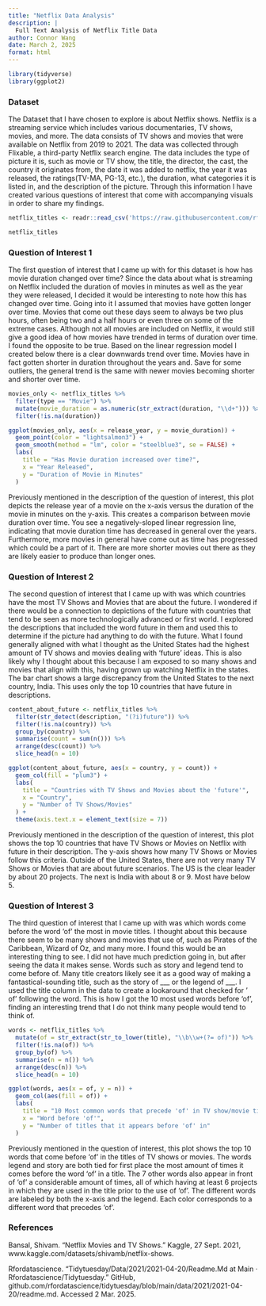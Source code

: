 ```yaml
---
title: "Netflix Data Analysis"
description: |
  Full Text Analysis of Netflix Title Data
author: Connor Wang
date: March 2, 2025
format: html
---
```


```r
library(tidyverse)
library(ggplot2)
```

### Dataset

The Dataset that I have chosen to explore is about Netflix shows. Netflix is a streaming service which includes various documentaries, TV shows, movies, and more. The data consists of TV shows and movies that were available on Netflix from 2019 to 2021. The data was collected through Flixable, a third-party Netflix search engine. The data includes the type of picture it is, such as movie or TV show, the title, the director, the cast, the country it originates from, the date it was added to netflix, the year it was released, the ratings(TV-MA, PG-13, etc.), the duration, what categories it is listed in, and the description of the picture. Through this information I have created various questions of interest that come with accompanying visuals in order to share my findings.

```r
netflix_titles <- readr::read_csv('https://raw.githubusercontent.com/rfordatascience/tidytuesday/main/data/2021/2021-04-20/netflix_titles.csv')

netflix_titles
```

### Question of Interest 1

The first question of interest that I came up with for this dataset is how has movie duration changed over time? Since the data about what is streaming on Netflix included the duration of movies in minutes as well as the year they were released, I decided it would be interesting to note how this has changed over time. Going into it I assumed that movies have gotten longer over time. Movies that come out these days seem to always be two plus hours, often being two and a half hours or even three on some of the extreme cases. Although not all movies are included on Netflix, it would still give a good idea of how movies have trended in terms of duration over time. I found the opposite to be true. Based on the linear regression model I created below there is a clear downwards trend over time. Movies have in fact gotten shorter in duration throughout the years and. Save for some outliers, the general trend is the same with newer movies becoming shorter and shorter over time.

```r
movies_only <- netflix_titles %>%
  filter(type == "Movie") %>%
  mutate(movie_duration = as.numeric(str_extract(duration, "\\d+"))) %>%
  filter(!is.na(duration))

ggplot(movies_only, aes(x = release_year, y = movie_duration)) + 
  geom_point(color = "lightsalmon3") +
  geom_smooth(method = "lm", color = "steelblue3", se = FALSE) + 
  labs(
    title = "Has Movie duration increased over time?",
    x = "Year Released",
    y = "Duration of Movie in Minutes"
  )
```

Previously mentioned in the description of the question of interest, this plot depicts the release year of a movie on the x-axis versus the duration of the movie in minutes on the y-axis. This creates a comparison between movie duration over time. You see a negatively-sloped linear regression line, indicating that movie duration time has decreased in general over the years. Furthermore, more movies in general have come out as time has progressed which could be a part of it. There are more shorter movies out there as they are likely easier to produce than longer ones.

### Question of Interest 2

The second question of interest that I came up with was which countries have the most TV Shows and Movies that are about the future. I wondered if there would be a connection to depictions of the future with countries that tend to be seen as more technologically advanced or first world. I explored the descriptions that included the word future in them and used this to determine if the picture had anything to do with the future. What I found generally aligned with what I thought as the United States had the highest amount of TV shows and movies dealing with 'future' ideas. This is also likely why I thought about this because I am exposed to so many shows and movies that align with this, having grown up watching Netflix in the states. The bar chart shows a large discrepancy from the United States to the next country, India. This uses only the top 10 countries that have future in descriptions.

```r
content_about_future <- netflix_titles %>%
  filter(str_detect(description, "(?i)future")) %>%
  filter(!is.na(country)) %>%
  group_by(country) %>%
  summarise(count = sum(n())) %>%
  arrange(desc(count)) %>%
  slice_head(n = 10)

ggplot(content_about_future, aes(x = country, y = count)) +
  geom_col(fill = "plum3") + 
  labs(
    title = "Countries with TV Shows and Movies about the 'future'",
    x = "Country",
    y = "Number of TV Shows/Movies"
  ) +
  theme(axis.text.x = element_text(size = 7))
```

Previously mentioned in the description of the question of interest, this plot shows the top 10 countries that have TV Shows or Movies on Netflix with future in their description. The y-axis shows how many TV Shows or Movies follow this criteria. Outside of the United States, there are not very many TV Shows or Movies that are about future scenarios. The US is the clear leader by about 20 projects. The next is India with about 8 or 9. Most have below 5.

### Question of Interest 3

The third question of interest that I came up with was which words come before the word 'of' the most in movie titles. I thought about this because there seem to be many shows and movies that use of, such as Pirates of the Caribbean, Wizard of Oz, and many more. I found this would be an interesting thing to see. I did not have much prediction going in, but after seeing the data it makes sense. Words such as story and legend tend to come before of. Many title creators likely see it as a good way of making a fantastical-sounding title, such as the story of \_\_\_ or the legend of \_\_\_. I used the title column in the data to create a lookaround that checked for ' of' following the word. This is how I got the 10 most used words before 'of', finding an interesting trend that I do not think many people would tend to think of.

```r
words <- netflix_titles %>%
  mutate(of = str_extract(str_to_lower(title), "\\b\\w+(?= of)")) %>%
  filter(!is.na(of)) %>%
  group_by(of) %>%
  summarise(n = n()) %>%
  arrange(desc(n)) %>%
  slice_head(n = 10)

ggplot(words, aes(x = of, y = n)) +
  geom_col(aes(fill = of)) + 
  labs(
    title = "10 Most common words that precede 'of' in TV show/movie titles",
    x = "Word before 'of'",
    y = "Number of titles that it appears before 'of' in"
  )
```

Previously mentioned in the question of interest, this plot shows the top 10 words that come before 'of' in the titles of TV shows or movies. The words legend and story are both tied for first place the most amount of times it comes before the word 'of' in a title. The 7 other words also appear in front of 'of' a considerable amount of times, all of which having at least 6 projects in which they are used in the title prior to the use of 'of'. The different words are labeled by both the x-axis and the legend. Each color corresponds to a different word that precedes 'of'.

### References

Bansal, Shivam. “Netflix Movies and TV Shows.” Kaggle, 27 Sept. 2021, www.kaggle.com/datasets/shivamb/netflix-shows.

Rfordatascience. “Tidytuesday/Data/2021/2021-04-20/Readme.Md at Main · Rfordatascience/Tidytuesday.” GitHub, github.com/rfordatascience/tidytuesday/blob/main/data/2021/2021-04-20/readme.md. Accessed 2 Mar. 2025.
